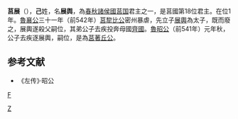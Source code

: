 '''莒展'''（{{bd|？||？||catIdx=J}}），'''己'''姓，名'''展舆'''，為[[春秋时期|春秋]][[諸侯國|諸侯國]][[莒国|莒国]]君主之一，是莒國第18位君主。在位1年。[[魯襄公|魯襄公]]三十一年（前542年）[[莒犂比公|莒犂比公]]密州暴虐，先立子[[展輿|展輿]]為太子，既而廢之，展輿遂殺父嗣位，其弟公子去疾投奔母國[[齊國|齊國]]。[[魯昭公|魯昭公]]（前541年）元年秋，公子去疾逐展輿，嗣位，是為[[莒著丘公|莒著丘公]]。

==参考文献==
*《左传》·昭公

{{start box}}
{{s-before|[[莒犂比公|莒犂比公]]}}
{{s-title|[[春秋时期|春秋]][[莒国|莒国]]君主|前542年}}
{{s-after|[[莒著丘公|莒著丘公]]}}
{{end box}}
{{莒國君主}}
[[category:莒國君主|F]]
[[Category:己姓|Z]]